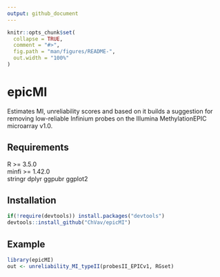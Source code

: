 ```yaml
---
output: github_document
---
```


<!-- README.md is generated from README.Rmd. Please edit that file -->

```r
knitr::opts_chunk$set(
  collapse = TRUE,
  comment = "#>",
  fig.path = "man/figures/README-",
  out.width = "100%"
)
```

# epicMI

<!-- badges: start -->
<!-- badges: end -->

Estimates MI, unreliability scores and based on it builds a suggestion for removing low-reliable Infinium probes on the Illumina MethylationEPIC microarray v1.0.

## Requirements

R >= 3.5.0 <br>
minfi >= 1.42.0 <br>
stringr
dplyr
ggpubr
ggplot2


## Installation

``` r
if(!require(devtools)) install.packages("devtools")
devtools::install_github("ChVav/epicMI")
```

## Example

``` r
library(epicMI)
out <- unreliability_MI_typeII(probesII_EPICv1, RGset)
```
